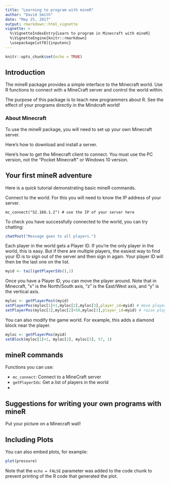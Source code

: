 ```yaml
---
title: "Learning to program with mineR"
author: "David Smith"
date: "May 25, 2017"
output: rmarkdown::html_vignette
vignette: >
  %\VignetteIndexEntry{Learn to program in Minecraft with mineR}
  %\VignetteEngine{knitr::rmarkdown}
  \usepackage[utf8]{inputenc}
---
```


```r
knitr::opts_chunk$set(echo = TRUE)
```

## Introduction

The mineR package provides a simple interface to the Minecraft world. Use R functions
to connect with a MineCraft server and control the world within.


The purpose of this package is to teach new programmers about R. See the effect of your programs
directly in the Mindcraft world!

### About Minecraft

To use the mineR package, you will need to set up your own Minecraft server.

Here's how to download and install a server.

Here's how to get the Minecraft client to connect. You must use the PC version, not the "Pocket Minecraft" or Windows 10 version.

## Your first mineR adventure

Here is a quick tutorial demonstrating basic mineR commands.

Connect to the world. For this you will need to know the IP address of your server.

```
mc_connect("52.168.1.2") # use the IP of your server here
```

To check you have successfully connected to the world, you can try chatting:

```r
chatPost("Message goes to all players.")
```

Each player in the world gets a Player ID. If you're the only player in the world,
this is easy. But if there are multiple players, the easiest way to find your ID is 
to sign out of the server and then sign in again. Your player ID will then be the last
one on the list.

```r
myid <- tail(getPlayerIds(),1) 
```

Once you have a Player ID, you can move the player around. Note that in Minecraft, "x" is the North/South axis, "z" is the East/West axis, and "y" is the vertical axis.

```r
myloc <- getPlayerPost(myid)
setPlayerPos(myloc[1]+1,myloc[2],myloc[3],player_id=myid) # move player 1 tile North
setPlayerPos(myloc[1],myloc[2]+50,myloc[3],player_id=myid) # raise player 50 tiles in the air
```

You can also modify the game world. For example, this adds a diamond block near the player.

```r
myloc <- getPlayerPos(myid)
setBlock(myloc[1]+1, myloc[2], myloc[3], 57, 1)
```




## mineR commands

Functions you can use:

* `mc_connect`: Connect to a MineCraft server
* `getPlayerIds`: Get a list of players in the world
* 


## Suggestions for writing your own programs with mineR

Put your picture on a Minecraft wall!

## Including Plots

You can also embed plots, for example:

```r
plot(pressure)
```

Note that the `echo = FALSE` parameter was added to the code chunk to prevent printing of the R code that generated the plot.

